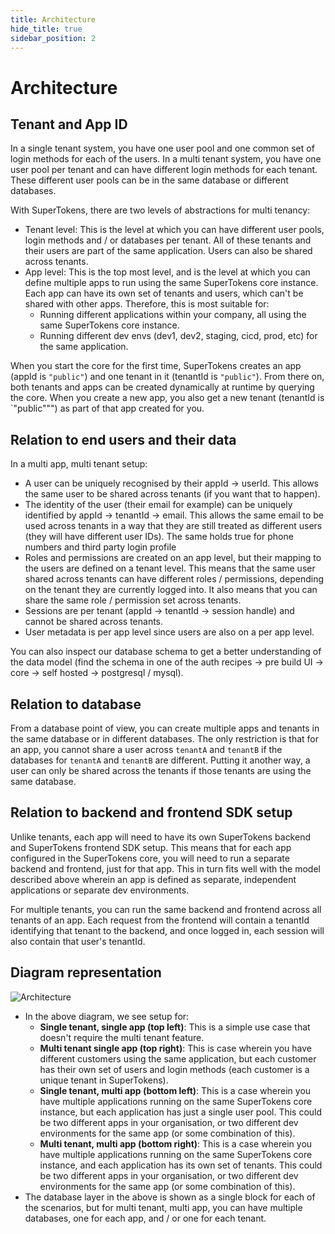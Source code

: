 ```yaml
---
title: Architecture
hide_title: true
sidebar_position: 2
---
```


# Architecture

## Tenant and App ID
In a single tenant system, you have one user pool and one common set of login methods for each of the users. In a multi tenant system, you have one user pool per tenant and can have different login methods for each tenant. These different user pools can be in the same database or different databases.

With SuperTokens, there are two levels of abstractions for multi tenancy:
- Tenant level: This is the level at which you can have different user pools, login methods and / or databases per tenant. All of these tenants and their users are part of the same application. Users can also be shared across tenants. 
- App level: This is the top most level, and is the level at which you can define multiple apps to run using the same SuperTokens core instance. Each app can have its own set of tenants and users, which can't be shared with other apps. Therefore, this is most suitable for:
    - Running different applications within your company, all using the same SuperTokens core instance.
    - Running different dev envs (dev1, dev2, staging, cicd, prod, etc) for the same application.

When you start the core for the first time, SuperTokens creates an app (appId is `"public"`) and one tenant in it (tenantId is `"public"`). From there on, both tenants and apps can be created dynamically at runtime by querying the core. When you create a new app, you also get a new tenant (tenantId is `"public""") as part of that app created for you.

## Relation to end users and their data
In a multi app, multi tenant setup:
- A user can be uniquely recognised by their appId -> userId. This allows the same user to be shared across tenants (if you want that to happen).
- The identity of the user (their email for example) can be uniquely identified by appId -> tenantId -> email. This allows the same email to be used across tenants in a way that they are still treated as different users (they will have different user IDs). The same holds true for phone numbers and third party login profile
- Roles and permissions are created on an app level, but their mapping to the users are defined on a tenant level. This means that the same user shared across tenants can have different roles / permissions, depending on the tenant they are currently logged into. It also means that you can share the same role / permission set across tenants.
- Sessions are per tenant (appId -> tenantId -> session handle) and cannot be shared across tenants.
- User metadata is per app level since users are also on a per app level.

You can also inspect our database schema to get a better understanding of the data model (find the schema in one of the auth recipes -> pre build UI -> core -> self hosted -> postgresql / mysql).

## Relation to database
From a database point of view, you can create multiple apps and tenants in the same database or in different databases. The only restriction is that for an app, you cannot share a user across `tenantA` and `tenantB` if the databases for `tenantA` and `tenantB` are different. Putting it another way, a user can only be shared across the tenants if those tenants are using the same database.

## Relation to backend and frontend SDK setup
Unlike tenants, each app will need to have its own SuperTokens backend and SuperTokens frontend SDK setup. This means that for each app configured in the SuperTokens core, you will need to run a separate backend and frontend, just for that app. This in turn fits well with the model described above wherein an app is defined as separate, independent applications or separate dev environments.

For multiple tenants, you can run the same backend and frontend across all tenants of an app. Each request from the frontend will contain a tenantId identifying that tenant to the backend, and once logged in, each session will also contain that user's tenantId.

## Diagram representation
![Architecture](/img/multi-tenancy-architecture.png)

- In the above diagram, we see setup for:
    - **Single tenant, single app (top left)**: This is a simple use case that doesn't require the multi tenant feature.
    - **Multi tenant single app (top right)**: This is case wherein you have different customers using the same application, but each customer has their own set of users and login methods (each customer is a unique tenant in SuperTokens).
    - **Single tenant, multi app (bottom left)**: This is a case wherein you have multiple applications running on the same SuperTokens core instance, but each application has just a single user pool. This could be two different apps in your organisation, or two different dev environments for the same app (or some combination of this).
    - **Multi tenant, multi app (bottom right)**: This is a case wherein you have multiple applications running on the same SuperTokens core instance, and each application has its own set of tenants. This could be two different apps in your organisation, or two different dev environments for the same app (or some combination of this).
- The database layer in the above is shown as a single block for each of the scenarios, but for multi tenant, multi app, you can have multiple databases, one for each app, and / or one for each tenant.
